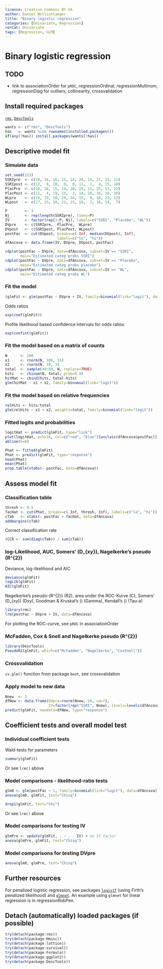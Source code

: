 ```yaml
---
license: Creative Commons BY-SA
author: Daniel Wollschlaeger
title: "Binary logistic regression"
categories: [Univariate, Regression]
rerCat: Univariate
tags: [Regression, GLM]
---
```


Binary logistic regression
=========================

TODO
-------------------------

 - link to associationOrder for `pROC`, regressionOrdinal, regressionMultinom, regressionDiag for outliers, collinearity, crossvalidation

Install required packages
-------------------------

[`rms`](https://cran.r-project.org/package=rms), [`DescTools`](https://cran.r-project.org/package=DescTools)

```r
wants <- c("rms", "DescTools")
has   <- wants %in% rownames(installed.packages())
if(any(!has)) install.packages(wants[!has])
```

Descriptive model fit
-------------------------

### Simulate data
    
```r
set.seed(123)
SSRIpre  <- c(18, 16, 16, 15, 14, 20, 14, 21, 25, 11)
SSRIpost <- c(12,  0, 10,  9,  0, 11,  2,  4, 15, 10)
PlacPre  <- c(18, 16, 15, 14, 20, 25, 11, 25, 11, 22)
PlacPost <- c(11,  4, 19, 15,  3, 14, 10, 16, 10, 20)
WLpre    <- c(15, 19, 10, 29, 24, 15,  9, 18, 22, 13)
WLpost   <- c(17, 25, 10, 22, 23, 10,  2, 10, 14,  7)

P        <- 3
Nj       <- rep(length(SSRIpre), times=P)
IV       <- factor(rep(1:P, Nj), labels=c("SSRI", "Placebo", "WL"))
DVpre    <- c(SSRIpre,  PlacPre,  WLpre)
DVpost   <- c(SSRIpost, PlacPost, WLpost)
postFac  <- cut(DVpost, breaks=c(-Inf, median(DVpost), Inf),
                        labels=c("lo", "hi"))
dfAncova <- data.frame(IV, DVpre, DVpost, postFac)
```

```r
cdplot(postFac ~ DVpre, data=dfAncova, subset=IV == "SSRI",
       main="Estimated categ probs SSRI")
cdplot(postFac ~ DVpre, data=dfAncova, subset=IV == "Placebo",
       main="Estimated categ probs placebo")
cdplot(postFac ~ DVpre, data=dfAncova, subset=IV == "WL",
       main="Estimated categ probs WL")
```

### Fit the model

```r
(glmFit <- glm(postFac ~ DVpre + IV, family=binomial(link="logit"), data=dfAncova))
```

Odds ratios

```r
exp(coef(glmFit))
```

Profile likelihood based confidence intervals for odds ratios

```r
exp(confint(glmFit))
```

### Fit the model based on a matrix of counts

```r
N      <- 100
x1     <- rnorm(N, 100, 15)
x2     <- rnorm(N, 10, 3)
total  <- sample(40:60, N, replace=TRUE)
hits   <- rbinom(N, total, prob=0.4)
hitMat <- cbind(hits, total-hits)
glm(hitMat ~ x1 + x2, family=binomial(link="logit"))
```

### Fit the model based on relative frequencies

```r
relHits <- hits/total
glm(relHits ~ x1 + x2, weights=total, family=binomial(link="logit"))
```

### Fitted logits and probabilities

```r
logitHat <- predict(glmFit, type="link")
plot(logitHat, pch=16, col=c("red", "blue")[unclass(dfAncova$postFac)])
abline(h=0)
```

```r
Phat <- fitted(glmFit)
Phat <- predict(glmFit, type="response")
head(Phat)
mean(Phat)
prop.table(xtabs(~ postFac, data=dfAncova))
```

Assess model fit
-------------------------

### Classification table

```r
thresh <- 0.5
facHat <- cut(Phat, breaks=c(-Inf, thresh, Inf), labels=c("lo", "hi"))
cTab   <- xtabs(~ postFac + facHat, data=dfAncova)
addmargins(cTab)
```

Correct classification rate

```r
(CCR <- sum(diag(cTab)) / sum(cTab))
```

### log-Likelihood, AUC, Somers' \(D_{xy}\), Nagelkerke's pseudo \(R^{2}\)

Deviance, log-likelihood and AIC

```r
deviance(glmFit)
logLik(glmFit)
AIC(glmFit)
```

Nagelkerke's pseudo-\(R^{2}\) (R2), area under the ROC-Kurve (C), Somers' \(D_{xy}\) (Dxy), Goodman & Kruskal's \(\gamma\) (Gamma), Kendall's \(\tau\) (Tau-a)

```r
library(rms)
lrm(postFac ~ DVpre + IV, data=dfAncova)
```

For plotting the ROC-curve, see `pROC` in associationOrder

### McFadden, Cox & Snell and Nagelkerke pseudo \(R^{2}\)

```r
library(DescTools)
PseudoR2(glmFit, which=c("McFadden", "Nagelkerke", "CoxSnell"))
```

### Crossvalidation

`cv.glm()` function from package `boot`, see crossvalidation

### Apply model to new data

```r
Nnew  <- 3
dfNew <- data.frame(DVpre=rnorm(Nnew, 20, sd=7),
                    IV=factor(rep("SSRI", Nnew), levels=levels(dfAncova$IV)))
predict(glmFit, newdata=dfNew, type="response")
```

Coefficient tests and overall model test
-------------------------

### Individual coefficient tests

Wald-tests for parameters

```r
summary(glmFit)
```

Or see `lrm()` above

### Model comparisons - likelihood-ratio tests

```r
glm0 <- glm(postFac ~ 1, family=binomial(link="logit"), data=dfAncova)
anova(glm0, glmFit, test="Chisq")
```

```r
drop1(glmFit, test="Chi")
```

Or see `lrm()` above

### Model comparisons for testing IV

```r
glmPre <- update(glmFit, . ~ . - IV) # no IV factor
anova(glmPre, glmFit, test="Chisq")
```

### Model comparisons for testing DVpre

```r
anova(glm0, glmPre, test="Chisq")
```

Further resources
-------------------------

For penalized logistic regression, see packages [`logistf`](https://cran.r-project.org/package=logistf) (using Firth's penalized likelihood) and [`glmnet`](https://cran.r-project.org/package=glmnet). An example using `glmnet` for linear regression is in regressionRobPen.

Detach (automatically) loaded packages (if possible)
-------------------------

```r
try(detach(package:rms))
try(detach(package:Hmisc))
try(detach(package:lattice))
try(detach(package:survival))
try(detach(package:Formula))
try(detach(package:ggplot2))
try(detach(package:DescTools))
```
